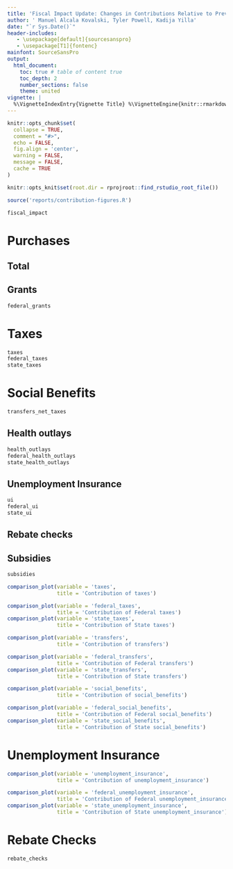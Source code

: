 ```yaml
---
title: 'Fiscal Impact Update: Changes in Contributions Relative to Previous Update'
author: ' Manuel Alcala Kovalski, Tyler Powell, Kadija Yilla'
date: "`r Sys.Date()`"
header-includes:
   - \usepackage[default]{sourcesanspro}
   - \usepackage[T1]{fontenc}
mainfont: SourceSansPro
output:
  html_document:
    toc: true # table of content true
    toc_depth: 2
    number_sections: false 
    theme: united
vignette: |
  %\VignetteIndexEntry{Vignette Title} %\VignetteEngine{knitr::rmarkdown} %\VignetteEncoding{UTF-8}
---
```


```r
knitr::opts_chunk$set(
  collapse = TRUE,
  comment = "#>", 
  echo = FALSE,
  fig.align = 'center',
  warning = FALSE,
  message = FALSE,
  cache = TRUE
)

knitr::opts_knit$set(root.dir = rprojroot::find_rstudio_root_file())
```

```r
source('reports/contribution-figures.R')

```


```r
fiscal_impact
```

# Purchases

## Total 

## Grants

```r
federal_grants

```

# Taxes 

```r
taxes
federal_taxes
state_taxes
```


# Social Benefits 
```r
transfers_net_taxes
```
## Health outlays
```r
health_outlays
federal_health_outlays
state_health_outlays
```
## Unemployment Insurance
```r
ui
federal_ui
state_ui
```

## Rebate checks

## Subsidies
```r
subsidies

```

```r

comparison_plot(variable = 'taxes',
                title = 'Contribution of taxes')

comparison_plot(variable = 'federal_taxes',
                title = 'Contribution of Federal taxes')
comparison_plot(variable = 'state_taxes',
                title = 'Contribution of State taxes')
```

```r

comparison_plot(variable = 'transfers',
                title = 'Contribution of transfers')

comparison_plot(variable = 'federal_transfers',
                title = 'Contribution of Federal transfers')
comparison_plot(variable = 'state_transfers',
                title = 'Contribution of State transfers')
```

```r
comparison_plot(variable = 'social_benefits',
                title = 'Contribution of social_benefits')

comparison_plot(variable = 'federal_social_benefits',
                title = 'Contribution of Federal social_benefits')
comparison_plot(variable = 'state_social_benefits',
                title = 'Contribution of State social_benefits')
```

# Unemployment Insurance

```r
comparison_plot(variable = 'unemployment_insurance',
                title = 'Contribution of unemployment_insurance')

comparison_plot(variable = 'federal_unemployment_insurance',
                title = 'Contribution of Federal unemployment_insurance')
comparison_plot(variable = 'state_unemployment_insurance',
                title = 'Contribution of State unemployment_insurance')
```

# Rebate Checks

```r
rebate_checks
```
